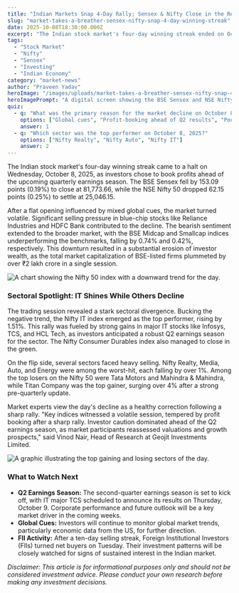 ```yaml
---
title: "Indian Markets Snap 4-Day Rally; Sensex & Nifty Close in the Red"
slug: "market-takes-a-breather-sensex-nifty-snap-4-day-winning-streak"
date: 2025-10-08T18:30:00.000Z
excerpt: "The Indian stock market's four-day winning streak ended on October 8, 2025, as profit-booking ahead of the Q2 earnings season dragged indices down. Sensex and Nifty closed lower, wiping out over ₹2 lakh crore in investor wealth."
tags:
  - "Stock Market"
  - "Nifty"
  - "Sensex"
  - "Investing"
  - "Indian Economy"
category: "market-news"
author: "Praveen Yadav"
heroImage: "/images/uploads/market-takes-a-breather-sensex-nifty-snap-4-day-winning-streak/hero-image.jpg"
heroImagePrompt: "A digital screen showing the BSE Sensex and NSE Nifty stock market indices with red downward arrows, indicating a bearish market day. The background is a blurred image of a stock exchange trading floor."
quiz:
  - q: "What was the primary reason for the market decline on October 8, 2025?"
    options: ["Global cues", "Profit-booking ahead of Q2 results", "Poor monsoon forecast"]
    answer: 1
  - q: "Which sector was the top performer on October 8, 2025?"
    options: ["Nifty Realty", "Nifty Auto", "Nifty IT"]
    answer: 2
---
```


The Indian stock market's four-day winning streak came to a halt on Wednesday, October 8, 2025, as investors chose to book profits ahead of the upcoming quarterly earnings season. The BSE Sensex fell by 153.09 points (0.19%) to close at 81,773.66, while the NSE Nifty 50 dropped 62.15 points (0.25%) to settle at 25,046.15.

After a flat opening influenced by mixed global cues, the market turned volatile. Significant selling pressure in blue-chip stocks like Reliance Industries and HDFC Bank contributed to the decline. The bearish sentiment extended to the broader market, with the BSE Midcap and Smallcap indices underperforming the benchmarks, falling by 0.74% and 0.42%, respectively. This downturn resulted in a substantial erosion of investor wealth, as the total market capitalization of BSE-listed firms plummeted by over ₹2 lakh crore in a single session.

![A chart showing the Nifty 50 index with a downward trend for the day.](/images/uploads/market-takes-a-breather-sensex-nifty-snap-4-day-winning-streak/nifty-daily-chart.png)

### Sectoral Spotlight: IT Shines While Others Decline

The trading session revealed a stark sectoral divergence. Bucking the negative trend, the Nifty IT index emerged as the top performer, rising by 1.51%. This rally was fueled by strong gains in major IT stocks like Infosys, TCS, and HCL Tech, as investors anticipated a robust Q2 earnings season for the sector. The Nifty Consumer Durables index also managed to close in the green.

On the flip side, several sectors faced heavy selling. Nifty Realty, Media, Auto, and Energy were among the worst-hit, each falling by over 1%. Among the top losers on the Nifty 50 were Tata Motors and Mahindra & Mahindra, while Titan Company was the top gainer, surging over 4% after a strong pre-quarterly update.

Market experts view the day's decline as a healthy correction following a sharp rally. "Key indices witnessed a volatile session, tempered by profit booking after a sharp rally. Investor caution dominated ahead of the Q2 earnings season, as market participants reassessed valuations and growth prospects," said Vinod Nair, Head of Research at Geojit Investments Limited.

![A graphic illustrating the top gaining and losing sectors of the day.](/images/uploads/market-takes-a-breather-sensex-nifty-snap-4-day-winning-streak/sectoral-performance.png "Sectoral performance on October 8, 2025")

### What to Watch Next

*   **Q2 Earnings Season:** The second-quarter earnings season is set to kick off, with IT major TCS scheduled to announce its results on Thursday, October 9. Corporate performance and future outlook will be a key market driver in the coming weeks.
*   **Global Cues:** Investors will continue to monitor global market trends, particularly economic data from the US, for further direction.
*   **FII Activity:** After a ten-day selling streak, Foreign Institutional Investors (FIIs) turned net buyers on Tuesday. Their investment patterns will be closely watched for signs of sustained interest in the Indian market.

*Disclaimer: This article is for informational purposes only and should not be considered investment advice. Please conduct your own research before making any investment decisions.*
